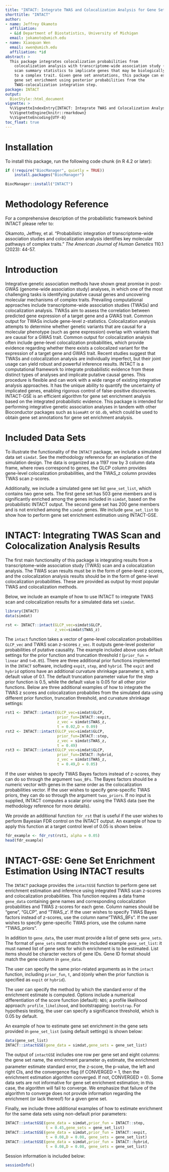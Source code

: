 ```yaml
---
title: "INTACT: Integrate TWAS and Colocalization Analysis for Gene Set Enrichment Analysis"
shorttitle: "INTACT"
author:
- name: Jeffrey Okamoto
  affiliation: 
  - &id Department of Biostatistics, University of Michigan
  email: jokamoto@umich.edu
- name: Xiaoquan Wen
  email: xwen@umich.edu
  affiliation: *id
abstract: >
  This package integrates colocalization probabilities from 
    colocalization analysis with transcriptome-wide association study (TWAS) 
    scan summary statistics to implicate genes that may be biologically relevant
    to a complex trait. Given gene set annotations, this package can estimate 
    gene set enrichment using posterior probabilities from the 
    TWAS-colocalization integration step.
package: INTACT
output: 
  BiocStyle::html_document
vignette: >
  %\VignetteIndexEntry{INTACT: Integrate TWAS and Colocalization Analysis for Gene Set Enrichment}
  %\VignetteEngine{knitr::rmarkdown}
  %\VignetteEncoding{UTF-8}  
toc_float: true
---
```


# Installation

To install this package, run the following code chunk (in R 4.2 or later):

```r
if (!require("BiocManager", quietly = TRUE))
    install.packages("BiocManager")

BiocManager::install("INTACT")
```

# Methodology Reference

For a comprehensive description of the probabilistic framework behind INTACT 
please refer to: 


Okamoto, Jeffrey, et al. "Probabilistic integration of transcriptome-wide 
association studies and colocalization analysis identifies key molecular 
pathways of complex traits." *The American Journal of Human Genetics* 110.1 
(2023): 44-57.

# Introduction

Integrative genetic association methods have shown great promise in post-GWAS
(genome-wide association study) analyses, in which one of the most challenging 
tasks is identifying putative causal genes and uncovering molecular mechanisms 
of complex traits. Prevailing computational approaches include 
transcriptome-wide association studies (TWASs) and colocalization analysis. 
TWASs aim to assess the correlation between predicted gene expression of a 
target gene and a GWAS trait. Common output for TWASs include gene-level 
z-statistics. Colocalization analysis attempts to determine whether genetic 
variants that are causal for a molecular phenotype (such as gene expression) 
overlap with variants that are causal for a GWAS trait. Common output for 
colocalization analysis often include gene-level colocalization probabilities,
which provide evidence regarding whether there exists a colocalized variant 
for the expression of a target gene and GWAS trait. Recent studies suggest that 
TWASs and colocalization analysis are individually imperfect, but their joint 
usage can yield robust and powerful inference results. INTACT is a computational 
framework to integrate probabilistic evidence from these distinct types of 
analyses and implicate putative causal genes. This procedure is flexible and can 
work with a wide range of existing integrative analysis approaches. It has the 
unique ability to quantify the uncertainty of implicated genes, enabling 
rigorous control of false-positive discoveries. INTACT-GSE is an efficient 
algorithm for gene set enrichment analysis based on the integrated probabilistic 
evidence. This package is intended for performing integrative genetic 
association analyses in tandem with other Bioconductor packages such as 
`biomaRt` or `GO.db`, which could be used to obtain gene set annotations for
gene set enrichment analysis.

# Included Data Sets

To illustrate the functionality of the `INTACT` package, we include a 
simulated data set `simdat`. See the methodology reference for an 
explanation of the simulation design. The data is organized as a 1197 row by 
3 column data frame, where rows correspond to genes, the GLCP column provides  
gene-level colocalization probabilities, and the TWAS_z column provides TWAS 
scan z-scores. 

Additionally, we include a simulated gene set list `gene_set_list`, 
which contains two gene sets. The first gene set has 503 gene members and is 
significantly enriched among the genes included in `simdat`, based on the 
probabilistic INTACT output. The second gene set has 200 gene members and is 
not enriched among the `simdat` genes. We include `gene_set_list` to 
show how to perform gene set enrichment estimation using INTACT-GSE.

# INTACT: Integrating TWAS Scan and Colocalization Analysis Results

The first main functionality of this package is integrating results from a 
transcriptome-wide association study (TWAS) scan and a colocalization analysis. 
The TWAS scan results must be in the form of gene-level z scores, and the 
colocalization analysis results should be in the form of gene-level 
colocalization probabilities. These are provided as output by most popular TWAS 
and colocalization methods.

Below, we include an example of how to use INTACT to integrate TWAS scan and 
colocalization results for a simulated data set `simdat`. 

```r
library(INTACT)
data(simdat)

rst <- INTACT::intact(GLCP_vec=simdat$GLCP, 
                      z_vec=simdat$TWAS_z)
```

The `intact` function takes a vector of gene-level colocalization 
probabilities `GLCP_vec` and TWAS scan z-scores `z_vec`. It outputs 
gene-level posterior probabilities of putative causality. The example included 
above uses default settings for the prior function and truncation threshold 
$t$ (`prior_fun = linear` and `t=0.05`). There are three additional 
prior functions implemented in the `INTACT` software, including `expit`,
`step`, and `hybrid`. The `expit` and `hybrid` options have an 
additional curvature shrinkage parameter `D`, with a default value of 0.1. 
The default truncation parameter value for the step prior function is 0.5, 
while the default value is 0.05 for all other prior functions. Below are three 
additional examples of how to integrate the TWAS z scores and colocalization 
probabilies from the simulated data using different prior function, truncation 
threshold, and curvature shrinkage settings:


```r
rst1 <- INTACT::intact(GLCP_vec=simdat$GLCP, 
                       prior_fun=INTACT::expit, 
                       z_vec = simdat$TWAS_z,
                       t = 0.02,D = 0.09)
rst2 <- INTACT::intact(GLCP_vec=simdat$GLCP, 
                       prior_fun=INTACT::step, 
                       z_vec = simdat$TWAS_z,
                       t = 0.49)
rst3 <- INTACT::intact(GLCP_vec=simdat$GLCP, 
                       prior_fun=INTACT::hybrid, 
                       z_vec = simdat$TWAS_z,
                       t = 0.49,D = 0.05)
```

If the user wishes to specify TWAS Bayes factors instead of z-scores, they can 
do so through the argument `twas_BFs`. The Bayes factors should be a numeric 
vector with genes in the same order as the colocalization probabilities vector. 
If the user wishes to specify gene-specific TWAS priors, they can do so through 
the argument `twas_priors`. If no input is supplied, INTACT computes a 
scalar prior using the TWAS data (see the methodology reference for more 
details).

We provide an additional function `fdr_rst` that is useful if the user wishes
to perform Bayesian FDR control on the INTACT output. An example of how to 
apply this function at a target control level of 0.05 is shown below.

```r
fdr_example <- fdr_rst(rst1, alpha = 0.05)
head(fdr_example)
```

# INTACT-GSE: Gene Set Enrichment Estimation Using INTACT results

The `INTACT` package provides the `intactGSE` function to perform gene 
set enrichment estimation and inference using integrated TWAS scan z-scores and 
colocalization probabilities. This function requires a data frame 
`gene_data` containing gene names and corresponding colocalization 
probabilities and TWAS z-scores for each gene. Column names should be "gene", 
"GLCP", and "TWAS_z'. If the user wishes to specify TWAS Bayes factors instead 
of z-scores, use the column name "TWAS_BFs". If the user wishes to specify 
gene-specific TWAS priors, use the column name "TWAS_priors".

In addition to `gene_data`, the user must provide a list of gene sets 
`gene_sets`. The format of `gene_sets` must match the included example 
`gene_set_list`: it must named list of gene sets for which enrichment is to 
be estimated. List items should be character vectors of gene IDs. Gene ID format 
should match the gene column in `gene_data`.

The user can specify the same prior-related arguments as in the `intact` 
function, including    `prior_fun`,  `t`, and `D`(only when the 
prior function is specified as `expit` or `hybrid`). 

The user can specify the method by which the standard error of the enrichment 
estimate is computed. Options include a numerical differentiation of the score 
function (default): `NDS`; a profile likelihood approach: 
`profile_likelihood`, and bootstrapping: `bootstrap`. For hypothesis 
testing, the user can specify a significance threshold, which is 0.05 by 
default. 

An example of how to estimate gene set enrichment in the gene sets provided in 
`gene_set_list` (using default settings) is shown below:

```r
data(gene_set_list)
INTACT::intactGSE(gene_data = simdat,gene_sets = gene_set_list)
```

The output of `intactGSE` includes one row per gene set and eight columns: 
the gene set name, the enrichment parameter $\alpha_1$ estimate, the enrichment
parameter estimate standard error, the z-score, the p-value, the left and right
CIs, and the convergence flag (if CONVERGED = 1, then the enrichment estimation
algorithm converged. If not, CONVERGED = 0). Some data sets are not informative 
for gene set enrichment estimation; in this case, the algorithm will fail to 
converge. We emphasize that failure of the algorithm to converge does not 
provide information regarding the enrichment (or lack thereof) for a given 
gene set.


Finally, we include three additional examples of how to estimate enrichment for 
the same data sets using non-default prior parameters:

```r
INTACT::intactGSE(gene_data = simdat,prior_fun = INTACT::step,
                  t = 0.45,gene_sets = gene_set_list)
INTACT::intactGSE(gene_data = simdat,prior_fun = INTACT::expit,
                  t = 0.08,D = 0.08, gene_sets = gene_set_list)
INTACT::intactGSE(gene_data = simdat,prior_fun = INTACT::hybrid,
                  t = 0.08,D = 0.08, gene_sets = gene_set_list)
```


Session information is included below:

```r
sessionInfo()
```
